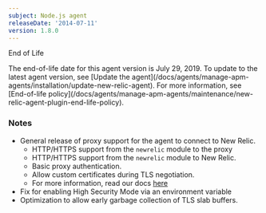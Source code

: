 ```yaml
---
subject: Node.js agent
releaseDate: '2014-07-11'
version: 1.8.0
---
```


End of Life

<Callout variant="important">
  The end-of-life date for this agent version is July 29, 2019. To update to the latest agent version, see [Update the agent](/docs/agents/manage-apm-agents/installation/update-new-relic-agent). For more information, see [End-of-life policy](/docs/agents/manage-apm-agents/maintenance/new-relic-agent-plugin-end-life-policy).
</Callout>

### Notes

* General release of proxy support for the agent to connect to New Relic.
  * HTTP/HTTPS support from the `newrelic` module to the proxy
  * HTTP/HTTPS support from the `newrelic` module to New Relic.
  * Basic proxy authentication.
  * Allow custom certificates during TLS negotiation.
  * For more information, read our docs [here](https://docs.newrelic.com/docs/nodejs/customizing-your-nodejs-config-file#proxy)
* Fix for enabling High Security Mode via an environment variable
* Optimization to allow early garbage collection of TLS slab buffers.
